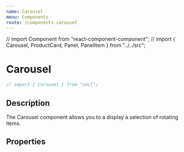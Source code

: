```yaml
---
name: Carousel
menu: Components
route: /components-carousel
---
```


// import Component from "react-component-component";
// import { Carousel, ProductCard, Panel, PanelItem } from "../../src";

# Carousel

```javascript
// import { Carousel } from "shcl";
```

## Description

The Carousel component allows you to a display a selection of rotating items.

## Properties
